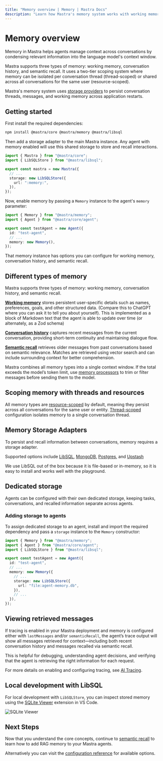 ```yaml
---
title: "Memory overview | Memory | Mastra Docs"
description: "Learn how Mastra's memory system works with working memory, conversation history, and semantic recall."
---
```


# Memory overview

Memory in Mastra helps agents manage context across conversations by condensing relevant information into the language model's context window.

Mastra supports three types of memory: working memory, conversation history, and semantic recall. It uses a two-tier scoping system where memory can be isolated per conversation thread (thread-scoped) or shared across all conversations for the same user (resource-scoped).

Mastra's memory system uses [storage providers](#memory-storage-adapters) to persist conversation threads, messages, and working memory across application restarts.

## Getting started

First install the required dependencies:

```bash copy
npm install @mastra/core @mastra/memory @mastra/libsql
```

Then add a storage adapter to the main Mastra instance. Any agent with memory enabled will use this shared storage to store and recall interactions.

```typescript {6-8} title="src/mastra/index.ts" showLineNumbers copy
import { Mastra } from "@mastra/core";
import { LibSQLStore } from "@mastra/libsql";

export const mastra = new Mastra({
  // ...
  storage: new LibSQLStore({
    url: ":memory:",
  }),
});
```

Now, enable memory by passing a `Memory` instance to the agent's `memory` parameter:

```typescript {3-5} title="src/mastra/agents/test-agent.ts" showLineNumbers copy
import { Memory } from "@mastra/memory";
import { Agent } from "@mastra/core/agent";

export const testAgent = new Agent({
  id: "test-agent",
  // ...
  memory: new Memory(),
});
```

That memory instance has options you can configure for working memory, conversation history, and semantic recall.

## Different types of memory

Mastra supports three types of memory: working memory, conversation history, and semantic recall.

[**Working memory**](./working-memory) stores persistent user-specific details such as names, preferences, goals, and other structured data. (Compare this to ChatGPT where you can ask it to tell you about yourself). This is implemented as a block of Markdown text that the agent is able to update over time (or alternately, as a Zod schema)

[**Conversation history**](./conversation-history) captures recent messages from the current conversation, providing short-term continuity and maintaining dialogue flow.

[**Semantic recall**](./semantic-recall) retrieves older messages from past conversations based on semantic relevance. Matches are retrieved using vector search and can include surrounding context for better comprehension.

Mastra combines all memory types into a single context window. If the total exceeds the model’s token limit, use [memory processors](./memory-processors) to trim or filter messages before sending them to the model.

## Scoping memory with threads and resources

All memory types are [resource-scoped](./working-memory#resource-scoped-memory-default) by default, meaning they persist across all conversations for the same user or entity. [Thread-scoped](./working-memory#thread-scoped-memory) configuration isolates memory to a single conversation thread.

## Memory Storage Adapters

To persist and recall information between conversations, memory requires a storage adapter.

Supported options include [LibSQL](/docs/memory/storage/memory-with-libsql), [MongoDB](/examples/memory/memory-with-mongodb), [Postgres](/docs/memory/storage/memory-with-pg), and [Upstash](/docs/memory/storage/memory-with-upstash)

We use LibSQL out of the box because it is file-based or in-memory, so it is easy to install and works well with the playground.

## Dedicated storage

Agents can be configured with their own dedicated storage, keeping tasks, conversations, and recalled information separate across agents.

### Adding storage to agents

To assign dedicated storage to an agent, install and import the required dependency and pass a `storage` instance to the `Memory` constructor:

```typescript {3, 9-11} title="src/mastra/agents/test-agent.ts" showLineNumbers copy
import { Memory } from "@mastra/memory";
import { Agent } from "@mastra/core/agent";
import { LibSQLStore } from "@mastra/libsql";

export const testAgent = new Agent({
  id: "test-agent",
  // ...
  memory: new Memory({
    // ...
    storage: new LibSQLStore({
      url: "file:agent-memory.db",
    }),
    // ...
  }),
});
```

## Viewing retrieved messages

If tracing is enabled in your Mastra deployment and memory is configured either with `lastMessages` and/or `semanticRecall`, the agent’s trace output will show all messages retrieved for context—including both recent conversation history and messages recalled via semantic recall.

This is helpful for debugging, understanding agent decisions, and verifying that the agent is retrieving the right information for each request.

For more details on enabling and configuring tracing, see [AI Tracing](../observability/ai-tracing/overview).

## Local development with LibSQL

For local development with `LibSQLStore`, you can inspect stored memory using the [SQLite Viewer](https://marketplace.visualstudio.com/items?itemName=qwtel.sqlite-viewer) extension in VS Code.

![SQLite Viewer](/img/memory/memory-sqlite-viewer.jpg)

## Next Steps

Now that you understand the core concepts, continue to [semantic recall](./semantic-recall) to learn how to add RAG memory to your Mastra agents.

Alternatively you can visit the [configuration reference](/reference/memory/memory-class) for available options.
